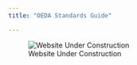 ```yaml
---
title: "OEDA Standards Guide"

---
```


![Website Under Construction](assets/under-construction-website.gif)